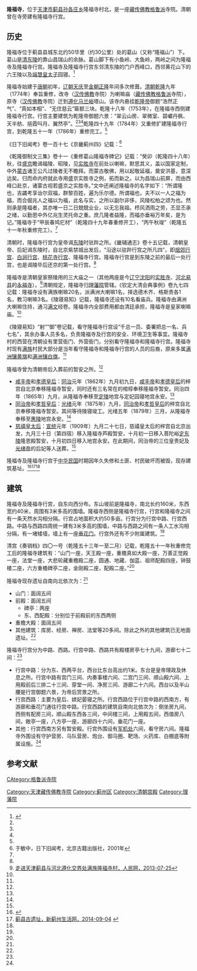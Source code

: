 {{Veil|time=2015-09-12T07:01:56+00:00}}
{{Infobox Tibetan Buddhist monastery
|name = 隆福寺
|image = 
|image size = 250px
|alt = 
|caption = 
|t=
|w=
|to = 
|ipa={{IPA|}}
|z=
|thdl=
|e=
|tc=隆福寺
|s=隆福寺
|p=
|m=
|k=
|pushpin_map = 
|latd =  | latm =  | lats =  | latNS = 
|longd=  | longm= | longs =| longEW = 
|iso_region = 
|map_caption = 
|mapsize = 
|location_country = 中国
|location = {{CHN}}[[天津市|天津市]][[蓟县|蓟县]][[孙各庄乡|孙各庄乡]]隆福寺村北
|coordinates_display =
|founded_by = 
|date_founded =
|date_renovated =
|sect = [[格鲁派|格鲁派]]
|mather =
|children =
|dedicated_to = 
|tulku =
|head_lama = 
|head_mgh =
|no._of_monks = 
|architecture = 
|festivals =
|footnotes = 
}}

'''隆福寺'''，位于[[天津市|天津市]][[蓟县|蓟县]][[孙各庄乡|孙各庄乡]]隆福寺村北，是一座[[藏传佛教|藏传佛教]][[格鲁派|格鲁派]]寺院。清朝曾在寺旁建有隆福寺行宫。

==历史==
隆福寺位于蓟县县城东北约50华里（约30公里）处的葛山（又称“隆福山”）下。葛山是[[清东陵|清东陵]]的靠山昌瑞山的余脉。葛山脚下有小鱼岭、大鱼岭，两岭之间为隆福寺及隆福寺行宫。隆福寺及隆福寺行宫东邻清东陵的门户西峰口，西邻黄花山下的六王陵以及[[永琏|端慧皇太子]]园寝。<ref name=tangshan>{{Cite web |url=http://www.tszx.gov.cn/tszxwsw/index.aspx?lanmuid=107&sublanmuid=1071&id=4742 |title=清东陵隆福寺及其行宫，政协唐山文史网，2014-07-09 |access-date=2015-01-01 |archive-url=https://web.archive.org/web/20150101182210/http://www.tszx.gov.cn/tszxwsw/index.aspx?lanmuid=107&sublanmuid=1071&id=4742 |archive-date=2015-01-01 |dead-url=yes }}</ref>

隆福寺始建于[[唐朝|唐朝]]初年，[[辽朝|辽朝]][[天庆_(辽朝)|天庆]]至[[金朝|金朝]][[正隆|正隆]]年间多次修葺。[[清朝|清朝]][[乾隆|乾隆]]九年（1774年）奉旨重修，改寺（[[汉传佛教|汉传佛教]]寺院）为喇嘛庙（[[藏传佛教|藏传佛教]][[格鲁派|格鲁派]]寺院），原寺（[[汉传佛教|汉传佛教]]寺院）迁到[[遵化|遵化]][[马兰峪|马兰峪]]塔山。该寺内悬挂[[乾隆帝|乾隆帝]]御题“浩然正气”、“真如本相”、“无住慈云”匾额三块。乾隆十八年（1753年），在隆福寺西侧建隆福寺行宫。行宫主要建筑为乾隆帝御题六景：“翠云山房、翠微室、碧巘丹枫、天半舫、挹霞呌月、翼然亭”。<ref name=tjdst/><ref name=yizhi/><ref name=tangshan/>乾隆四十九年（1784年）又重修扩建隆福寺行宫，到乾隆五十一年（1786年）重修完工。<ref name=tangshan/>

《日下旧闻考》卷一百十七《京畿蓟州四》记载：<ref>于敏中，日下旧闻考，北京古籍出版社，2001年</ref>
{{HideH|《日下旧闻考》卷一百十七《京畿蓟州四》记载的隆福寺及行宫}}
{{引用|
增：隆福寺，在州东六十里。（《蓟州志》）臣等谨按：隆福寺内有[[金朝|金]][[泰和|泰和]]三年[[吕卿云|吕卿云]]重修碑记，乾隆九年奉勅重修，[[刑部|刑部]]尚书臣[[汪由敦|汪由敦]]撰记。寺内恭悬皇上御书关圣殿额曰：“浩然正气”，佛殿额曰：“真如本相”，又额曰：“无住慈云”。

增：隆福寺之右恭建行宫。（《蓟州志》）臣等谨按：隆福寺右行宫，皇上御题六景曰云翠山房、曰翠微室、曰碧巘丹枫、曰天半舫、曰挹霞呌月、曰翼然亭。

增：乾隆十年御制题翠云山房诗：（于隆福寺右建行宫一区，为止顿之所。峭壁环抱，松柏特秀，题曰翠云山房，而系以诗）胜地偏宜六辔停，山灵为我列云屏。心于静会尘应远，耳与神谋籁可听。一室虚生无限白，四时不改总长青。土阶何意希尧俭，陋矣端惟有徳馨。

增：乾隆十二年御制隆福寺行宫六景诗：<br>
（林峦积翠，蔚为行云。朝飞暮凝，在我几牖。山嘘气为云，而山以云而润。昌黎杂说中，龙以云灵，妙合斯旨。）底事名山无定容，夕阴朝晦变千峰。沾衣常带蒙蒙雨，作盖还依落落松。梦入楚王春一枕，诗成张尉酒千钟。谷神当令丰隆让，不信昌黎善说龙。（右翠云山房）

（山邻田盘，高仅及其半。随意点缀，殊引人入胜。因取[[尔雅|尔雅]]语名吾室。[[刘禹锡|刘禹锡]]云：山不在高，良然。）岩腰卜筑绿云围，绝胜江楼坐翠微。视听之娱足以极，冲容而静于焉归。天倪道筦参元要，木疏禽经辨是非。疑有广成丹鼎迹，几回翘首眄林扉。（右翠微室）

（山中杂树蓊蔚，而枫居多。秋晴经霜，朱紫绚烂，与青山白云相映。荆关得意笔，殆难为工。）锦树经秋设色工，绝非画里碧兮红。顿教绚烂云霞上，却在寻常指顾中。爱听鸣禽声逈别，每看过鹿友相同。朝岚夕霭山容幻，妙悟随时景不穷。（右碧巘丹枫）
 
（依岩为楼，极目无际。[[杜甫|杜甫]]诗云：春水船如天上坐，未若此横出云表。真泛虚舟矣。）虚舟何处不堪拏，云水由来总一家。兴到真教轻杜句，眼空直拟泛张槎。几群鸾鹤随吟管，四面芙蓉入绿纱。佳处会心原不远，高眠风月棹烟霞。（右天半舫）

（东山初吐，流光入帷。开轩招之，冉冉欲下。挹流霞与同赏，结契独深。）横陈西岭据崇台，不设窗棂面面开。写雾出楹招便止，高山得月唤应来。聊因旷朗堪成伴，讵为淋漓共举杯。识得住行原一贯，幽情畅叙几徘徊。（右挹霞呌月）

（出西轩面横岭，亭中设便坐，近纳岚翠，远延野绿，彷佛[[香山公园|香山]]来青景色。）峰有飞来亭岂无，天然踞此不南图。藉松为幄阴偏秀，倚石成章兴迥殊。茶鼎烟飞云半野，棋枰声杂瀑千珠。寄言纵目搜吟客，莫认琅邪岩畔途。（右翼然亭）

臣等谨按：隆福寺行宫御制诸诗，谨绎有关纪述者，恭载卷内，余不备录。

增：[[汪由敦|汪由敦]]隆福寺碑略：隆福寺在蓟州，东去孝陵一舍而近。因山为基，堂庑略具，山僧三数人，香灯仅续，少过之者。天子以朝陵，数经其地。乾隆九年，建行殿于寺之西，因命撤而新之。山门翼然，石磴云叠，殿宇深靓，阶墀周浄。明年春，皇帝有事于孝陵，礼成至行宫驻跸，入寺礼佛，将作以寺工落成，砻石请记重修时日。臣由敦承旨，敬为之记。按寺故有金泰和三年文林郎守左拾遗兼应奉翰林文字同知云骑尉赐绯鱼袋吕卿云碑记，言是山名葛山，寺创于唐初，曰智嘉禅师者，恒诵持[[法华经|妙法莲花经]]，选胜至此，穴岩以居。夜半闻钟声，心异之，寻至山腹，见废寺故基，壁间有龙福院额，逐结茅其地，持诵弗辍。阶前伏虿，日闻经声，忽得解脱，中夜化为女子，礼师称谢，且言使左右五里永绝虿毒，以报其徳。已果有验，由是远近信向宝施云集此，建寺所由也。阅辽至金天庆正隆屡加修葺，其见于碑刻者如此。臣谨惟昌瑞山安奉祖陵，佳气郁葱，灵秀钟聚，兹山其余支也，山之名曰葛，不列于图经志乘，盖前人所略而弗载，非寺碑几莫得而详矣。臣叨与扈从，得以文字之役载名翠墨，被天章之余光，与卿云相次。他日志畿辅纪名蓝者，尚其有考于文。（《蓟州志》）臣等谨按：葛山之名，《蓟州志》及各书俱不载，赖金时吕卿云碑可考，足以补图经之□矣。
}}
{{HideF}}

《乾隆御制文三集》卷十一《重修葛山隆福寺碑记》记载：“癸卯（乾隆四十八年）秋，往[[盛京|盛京]]瞻谒福陵、昭陵，见[[实胜寺|实胜寺]]在前处以喇嘛，默思其义，盖以国家定制，中外[[蒙古|蒙古]]诸王公凡过陵者无不瞻拜。而蒙古敬佛，用以起敬延福，奠安洪基，意深远矣。归而命内府就此寺用盛京实胜寺之例，拓而新之。以为昌瑞山前屏，而由西峰口赴京，诸蒙古视若盛京之实胜寺。”文中还阐述隆福寺的名字如下：“所谓隆也，吉蠲考享诒尔双福，群黎百姓，遍为乐尔德。所谓福也，夫不以一人之福为福，而合倔兆人之福以为福，此名与实，之所以副尔非侈，风陵松柏之颂为也。然则承是隆福者，其亦唯一日二日兢兢业业，以无忘我祖。栉风洒雨之劳，丕显丕承之绪，以勤思中外亿兆生灵托命之重。庶几隆者益隆，而福亦垂裕万年矣，是为记。”隆福寺于“甲辰春鸠庀材”（乾隆四十九年春重修开工），“丙午秋竣”（乾隆五十一年秋重修完工）。<ref name=tangshan/>

清朝时，隆福寺行宫为皇帝谒[[清东陵|东陵]]时驻跸之所。《畿辅通志》卷十五记载，清朝皇帝、后妃谒东陵时，自北京紫禁城出发后，“沿途以驻跸行宫之所凡四”，即[[烟郊行宫|烟郊行宫]]、[[白涧行宫|白涧行宫]]、[[桃花寺行宫|桃花寺行宫]]、隆福寺行宫。隆福寺行宫是到东陵之前的最后一处行宫，也是谒陵毕后还京的第一处行宫。<ref name=tangshan/>

隆福寺是清朝皇家祭陵用的三大庙之一（其他两座是今[[辽宁|辽宁]][[沈阳|沈阳]]的[[实胜寺|实胜寺]]、[[河北|河北]][[易县|易县]]的[[永福寺_(易县)|永福寺]]）。<ref>[http://www.022net.com/2013/7-25/475328352881506.html 走进天津蓟县与河北遵化交界处满族隆福寺村，人民网，2013-07-25]{{dead link|date=2018年5月 |bot=InternetArchiveBot |fix-attempted=yes }}</ref>清朝规定，隆福寺归[[理藩院|理藩院]]管辖。《钦定大清会典事例》卷九七四记载：隆福寺设有满族喇嘛20名，派满洲大喇嘛1名，择选德木齐、格斯贵各1名，教习喇嘛3名。《陵寝易知》记载，隆福寺还设有10名看庙兵。隆福寺由满洲大喇嘛住持，通习[[满文|满文]]经卷。隆福寺内全部费用都由清廷承担，隆福寺是皇家喇嘛庙。<ref name=tangshan/>

《陵寝易知》“射”“御”卷记载，看守隆福寺行宫设“千总一员、委署把总一名、兵七名”，其余办事人员多名，负责隆福寺及行宫的安全、环境卫生等事宜。隆福寺村的西营在清朝设有里营衙门、外营衙门，分别看守隆福寺和隆福寺行宫。隆福寺村现有[[满族|满族]]村民大部分是当年看守隆福寺和隆福寺行宫的人员的后裔，原来多属[[满洲镶黄旗|满洲镶黄旗]]和[[满洲镶白旗|满洲镶白旗]]。<ref name=tangshan/>

隆福寺曾为清朝帝后入葬前的暂安之所。<ref name=tangshan/>
*[[咸丰帝|咸丰帝]]和[[孝德皇后|孝德皇后]]：[[同治|同治]]元年（1862年）九月初九日，[[咸丰帝|咸丰帝]]和[[孝德皇后|孝德皇后]]的梓宫自北京奉移隆福寺暂安，同时还有三名常在的棺椁奉移隆福寺暂安。同治四年（1865年）九月，从隆福寺奉移至[[清定陵|定陵]]地宫与定妃园寝地宫永安。<ref name=tangshan/>
*[[同治帝|同治帝]]和[[孝哲毅皇后|孝哲皇后]]：[[光绪|光绪]]元年（1875年）九月，[[同治帝|同治帝]]和[[孝哲毅皇后|孝哲皇后]]的梓宫自北京奉移隆福寺暂安。其间等待陵寝竣工。光绪五年（1879年）三月，从隆福寺奉移至[[清惠陵|惠陵]]地宫永安。<ref name=tangshan/>
*[[慈禧太后|慈禧皇太后]]：[[宣统|宣统]]元年（1909年）九月二十七日，慈禧皇太后的梓宫自北京出发，九月三十日（第四宿）移入隆福寺芦殿暂安，十月初一日移入菩陀峪[[清定陵|定东陵]]隆恩殿暂安，十月初四日移入地宫永安。在此期间，同治帝的三位皇贵妃及[[光绪帝|光绪帝]]的后妃等人送葬。<ref name=tangshan/>

隆福寺及隆福寺行宫于[[中华民国|中华民国]]时期因年久失修和土匪、村民破坏而被毁，现存建筑基址。<ref name=tjdst>{{Cite web |url=http://www.tjtv.com.cn/system/2007/06/20/001728168.shtml |title=清代皇家行宫，天津电视台，2007-06-20 |accessdate=2015-01-01 |archive-date=2015-01-01 |archive-url=https://web.archive.org/web/20150101152735/http://www.tjtv.com.cn/system/2007/06/20/001728168.shtml |dead-url=no }}</ref><ref name=yizhi>[http://www.tjxjz.com/article/article_2687.html 蓟县古遗址，新蓟州生活网，2014-09-04] {{webarchive|url=https://web.archive.org/web/20150101170927/http://www.tjxjz.com/article/article_2687.html |date=2015-01-01 }}</ref><ref name=tangshan/>

==建筑==
隆福寺及隆福寺行宫，自东向西分布。东山坡前是隆福寺，南北长约160米，东西宽约40米，周围有3米多高的围墙。隆福寺西侧是隆福寺行宫，行宫和隆福寺之间有一条天然水沟相分隔。行宫占地面积大约50多亩。行宫分为行宫中路、行宫西路。中路与西路四周统一建有3米多高的围墙，中路与西路之间有一条人工水沟相分隔，有一堵矮墙，墙上有一座[[垂花门|垂花门]]。行宫外还有不少附属建筑。<ref name=tangshan/>

清宫《奏销档》四〇一号（乾隆五十三年一至二月）记载，乾隆五十一年秋重修完工后的隆福寺建筑有：“山门一座，天王殿一座，重檐真如大殿一座，万善正觉殿一座，法堂一座，大悲轮藏重檐殿二座，圆通、地藏、伽蓝、祖师配殿四座，钟鼓楼二座，六方重檐碑亭二座，金刚殿二座，配殿二座。”<ref name=tangshan/>

隆福寺现存遗址自南向北依次为：<ref name=tangshan/>
*山门：面阔五间
*前殿：面阔五间
**碑亭：两座
**东、西配殿：分别位于前殿前的东西两侧
*重檐大殿：面阔五间
*其他建筑：库房、经房、禅房、法堂等20多间。除此之外的其他建筑已无地面遗址。<ref name=tangshan/>

隆福寺行宫分为中路、西路。行宫中路、西路共有殿楼房亭七十九间，游廊七十二间：<ref name=tangshan/>
*行宫中路：分为东、西两平台，西台比东台高出约1米。东台是皇帝理政及休息之所。行宫中路有宫门三间、内奏事楼六间、二宫门三间、顺山殿六间、上用殿前后三排二十三间、穿堂一间、净房三间、游廊二十六间。西台以及半山腰是行宫御题六景，为帝后赏景之所。
*行宫西路：主要为皇后、嫔妃晏寝之所。行宫西路位于行宫中路的西南方，有游廊和垂花门通往行宫中路。行宫西路的建筑自南向北依次为：倒坐房九间，西侧有配房三间，顺山殿东西各三间，中间楼三间，上用殿五间，西值房八间，敞亭一座，八方亭一座，游廊四十六间，垂花门一座。
*其他：行宫西南方另有暂安殿。行宫外围设有[[军机处|军机处]]六间，看守房六间。隆福寺外围设有守护营房、马队营房、炮台、御马圈、靶场、火药库、白棚底等附属设施。<ref name=tangshan/>

==参考文献==
{{reflist}}

[[Category:天津藏传佛教寺院|Category:天津藏传佛教寺院]]
[[CAtegory:格鲁派寺院|CAtegory:格鲁派寺院]]
[[Category:蓟州区|Category:蓟州区]]
[[Category:清朝宫殿|Category:清朝宫殿]]
[[Category:理藩院|Category:理藩院]]